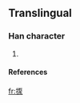 ==Translingual==
===Han character===
{{Han char|rn=64|rad=手|as=09|sn=12|four=|canj=手一口水 (QMRE)}}
# {{defn|Han|sort=手09}}
====References====
{{Han ref|kx=0445.341|hdz=31913.111|uh=63FC|ud=25596}}




[[fr:揼]]